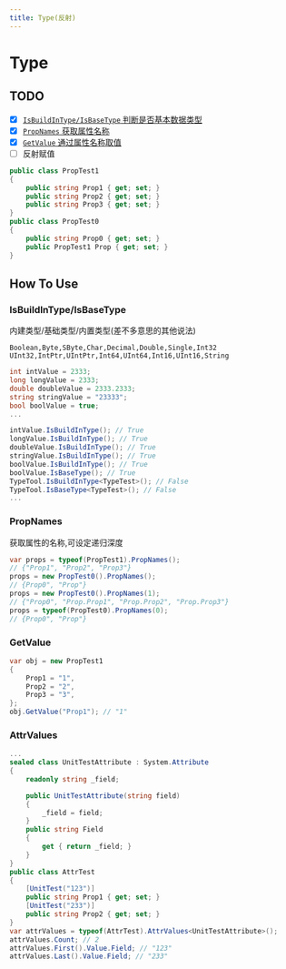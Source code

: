 ```yaml
---
title: Type(反射)
---
```

# Type

## TODO

- [x] [`IsBuildInType/IsBaseType` 判断是否基本数据类型](#isbuildintypeisbasetype)
- [x] [`PropNames` 获取属性名称](#propnames)
- [x] [`GetValue` 通过属性名称取值](#getvalue)
- [ ] 反射赋值

```csharp
public class PropTest1
{
    public string Prop1 { get; set; }
    public string Prop2 { get; set; }
    public string Prop3 { get; set; }
}
public class PropTest0
{
    public string Prop0 { get; set; }
    public PropTest1 Prop { get; set; }
}
```

## How To Use

### IsBuildInType/IsBaseType

内建类型/基础类型/内置类型(差不多意思的其他说法)

`Boolean,Byte,SByte,Char,Decimal,Double,Single,Int32`
`UInt32,IntPtr,UIntPtr,Int64,UInt64,Int16,UInt16,String`

```csharp
int intValue = 2333;
long longValue = 2333;
double doubleValue = 2333.2333;
string stringValue = "23333";
bool boolValue = true;
...

intValue.IsBuildInType(); // True
longValue.IsBuildInType(); // True
doubleValue.IsBuildInType(); // True
stringValue.IsBuildInType(); // True
boolValue.IsBuildInType(); // True
boolValue.IsBaseType(); // True
TypeTool.IsBuildInType<TypeTest>(); // False
TypeTool.IsBaseType<TypeTest>(); // False
...
```

### PropNames

获取属性的名称,可设定递归深度

```csharp
var props = typeof(PropTest1).PropNames();
// {"Prop1", "Prop2", "Prop3"}
props = new PropTest0().PropNames();
// {Prop0", "Prop"}
props = new PropTest0().PropNames(1);
// {"Prop0", "Prop.Prop1", "Prop.Prop2", "Prop.Prop3"}
props = typeof(PropTest0).PropNames(0);
// {Prop0", "Prop"}
```

### GetValue

```csharp
var obj = new PropTest1
{
    Prop1 = "1",
    Prop2 = "2",
    Prop3 = "3",
};
obj.GetValue("Prop1"); // "1"
```

### AttrValues

```csharp
...
sealed class UnitTestAttribute : System.Attribute
{
    readonly string _field;

    public UnitTestAttribute(string field)
    {
        _field = field;
    }
    public string Field
    {
        get { return _field; }
    }
}
public class AttrTest
{
    [UnitTest("123")]
    public string Prop1 { get; set; }
    [UnitTest("233")]
    public string Prop2 { get; set; }
}
var attrValues = typeof(AttrTest).AttrValues<UnitTestAttribute>();
attrValues.Count; // 2
attrValues.First().Value.Field; // "123"
attrValues.Last().Value.Field; // "233"
```
